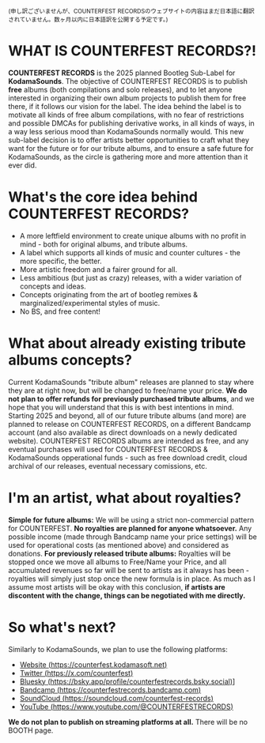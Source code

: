 <small>(申し訳ございませんが、COUNTERFEST RECORDSのウェブサイトの内容はまだ日本語に翻訳されていません。数ヶ月以内に日本語訳を公開する予定です。)</small>

# WHAT IS COUNTERFEST RECORDS?!
**COUNTERFEST RECORDS** is the 2025 planned Bootleg Sub-Label for **KodamaSounds**. The objective of COUNTERFEST RECORDS is to publish **free** albums (both compilations and solo releases), and to let anyone interested in organizing their own album projects to publish them for free there, if it follows our vision for the label. The idea behind the label is to motivate all kinds of free album compilations, with no fear of restrictions and possible DMCAs for publishing derivative works, in all kinds of ways, in a way less serious mood than KodamaSounds normally would. This new sub-label decision is to offer artists better opportunities to craft what they want for the future or for our tribute albums, and to ensure a safe future for KodamaSounds, as the circle is gathering more and more attention than it ever did. 

# What's the core idea behind COUNTERFEST RECORDS?
- A more leftfield environment to create unique albums with no profit in mind - both for original albums, and tribute albums.
- A label which supports all kinds of music and counter cultures - the more specific, the better.
- More artistic freedom and a fairer ground for all.
- Less ambitious (but just as crazy) releases, with a wider variation of concepts and ideas.
- Concepts originating from the art of bootleg remixes & marginalized/experimental styles of music.
- No BS, and free content!

# What about already existing tribute albums concepts?
Current KodamaSounds "tribute album" releases are planned to stay where they are at right now, but will be changed to free/name your price. **We do not plan to offer refunds for previously purchased tribute albums**, and we hope that you will understand that this is with best intentions in mind. Starting 2025 and beyond, all of our future tribute albums (and more) are planned to release on COUNTERFEST RECORDS, on a different Bandcamp account (and also available as direct downloads on a newly dedicated website). COUNTERFEST RECORDS albums are intended as free, and any eventual purchases will used for COUNTERFEST RECORDS & KodamaSounds opperational funds - such as free download credit, cloud archival of our releases, eventual necessary comissions, etc.

# I'm an artist, what about royalties?
__Simple for future albums:__ We will be using a strict non-commercial pattern for COUNTERFEST. **No royalties are planned for anyone whatsoever.** Any possible income (made through Bandcamp name your price settings) will be used for operational costs (as mentioned above) and considered as donations.
__For previously released tribute albums:__ Royalties will be stopped once we move all albums to Free/Name your Price, and all accumulated revenues so far will be sent to artists as it always has been - royalties will simply just stop once the new formula is in place. As much as I assume most artists will be okay with this conclusion, **if artists are discontent with the change, things can be negotiated with me directly.**

# So what's next?
Similarly to KodamaSounds, we plan to use the following platforms:
- [Website (https://counterfest.kodamasoft.net)](https://counterfest.kodamasoft.net)
- [Twitter (https://x.com/counterfest)](https://x.com/counterfest)
- [Bluesky (https://bsky.app/profile/counterfestrecords.bsky.social)](https://bsky.app/profile/counterfestrecords.bsky.social)]
- [Bandcamp (https://counterfestrecords.bandcamp.com)](https://counterfestrecords.bandcamp.com)
- [SoundCloud (https://soundcloud.com/counterfest-records)](https://soundcloud.com/counterfest-records)
- [YouTube (https://www.youtube.com/@COUNTERFESTRECORDS)](https://www.youtube.com/@COUNTERFESTRECORDS)

**We do not plan to publish on streaming platforms at all.** There will be no BOOTH page.